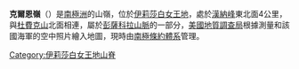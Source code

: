 {{Coord|82|35|S|52|50|W|source:GNIS|display=title}}

'''克爾恩嶺'''（{{lang-en|Cairn Ridge}}）是[[南極洲|南極洲]]的山嶺，位於[[伊莉莎白女王地|伊莉莎白女王地]]，處於[[漢納峰|漢納峰]]東北面4公里，與[[杜費克山_(伊利沙伯女皇地)|杜費克山]]北面相連，屬於[[彭薩科拉山脈|彭薩科拉山脈]]的一部分，[[美國地質調查局|美國地質調查局]]根據測量和該國海軍的空中照片繪入地圖，現時由[[南極條約體系|南極條約體系]]管理。

{{DEFAULTSORT:Cairn Ridge}}
[[Category:伊莉莎白女王地山脊|Category:伊莉莎白女王地山脊]]


{{QueenElizabethLand-geo-stub}}
